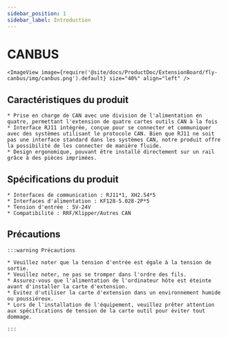 ```yaml
---
sidebar_position: 1
sidebar_label: Introduction
---
```




# CANBUS

    <ImageView image={require('@site/docs/ProductDoc/ExtensionBoard/fly-canbus/img/canbus.png').default} size="40%" align="left" />


## Caractéristiques du produit

    * Prise en charge de CAN avec une division de l'alimentation en quatre, permettant l'extension de quatre cartes outils CAN à la fois
    * Interface RJ11 intégrée, conçue pour se connecter et communiquer avec des systèmes utilisant le protocole CAN. Bien que RJ11 ne soit pas une interface standard dans les systèmes CAN, notre produit offre la possibilité de les connecter de manière fluide.
    * Design ergonomique, pouvant être installé directement sur un rail grâce à des pièces imprimées.

## Spécifications du produit

    * Interfaces de communication : RJ11*1, XH2.54*5
    * Interfaces d'alimentation : KF128-5.028-2P*5
    * Tension d'entrée : 5V-24V
    * Compatibilité : RRF/Klipper/Autres CAN

## Précautions

    :::warning Précautions

    * Veuillez noter que la tension d'entrée est égale à la tension de sortie.
    * Veuillez noter, ne pas se tromper dans l'ordre des fils.
    * Assurez-vous que l'alimentation de l'ordinateur hôte est éteinte avant d'installer la carte d'extension.
    * Évitez d'utiliser la carte d'extension dans un environnement humide ou poussiéreux.
    * Lors de l'installation de l'équipement, veuillez prêter attention aux spécifications de tension de la carte outil pour éviter tout dommage.

    :::